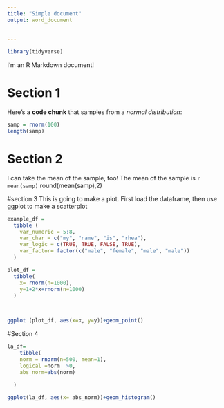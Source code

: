 ```yaml
---
title: "Simple document"
output: word_document
  
  
---
```

```r
library(tidyverse)
```


I'm an R Markdown document! 

# Section 1

Here's a **code chunk** that samples from 
a _normal distribution_:

```r
samp = rnorm(100)
length(samp)
```

# Section 2

I can take the mean of the sample, too!
The mean of the sample is `r mean(samp)`
round(mean(samp),2)

#section 3
This is going to make a plot. First load the dataframe, then use ggplot to make a scatterplot

```r


example_df =
  tibble (
    var_numeric = 5:8,
    var_char = c("my", "name", "is", "rhea"),
    var_logic = c(TRUE, TRUE, FALSE, TRUE),
    var_factor= factor(c("male", "female", "male", "male"))
  )

plot_df =
  tibble(
    x= rnorm(n=1000),
    y=1+2*x+rnorm(n=1000)
  )
  


ggplot (plot_df, aes(x=x, y=y))+geom_point()

```

#Section 4
 

```r
la_df=
    tibble(
    norm = rnorm(n=500, mean=1),
    logical =norm  >0,
    abs_norm=abs(norm)
  
  )

ggplot(la_df, aes(x= abs_norm))+geom_histogram()
  
  

```

